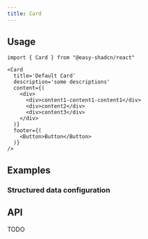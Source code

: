 ```yaml
---
title: Card
---
```


## Usage

```tsx
import { Card } from "@easy-shadcn/react"

<Card
  title='Default Card'
  description='some descriptions'
  content={(
    <div>
      <div>content1-content1-content1</div>
      <div>content2</div>
      <div>content3</div>
    </div>
  )}
  footer={(
    <Button>Button</Button>
  )}
/>
```

## Examples

### Structured data configuration

<ExamplePreview name="card-demo" />

## API

TODO